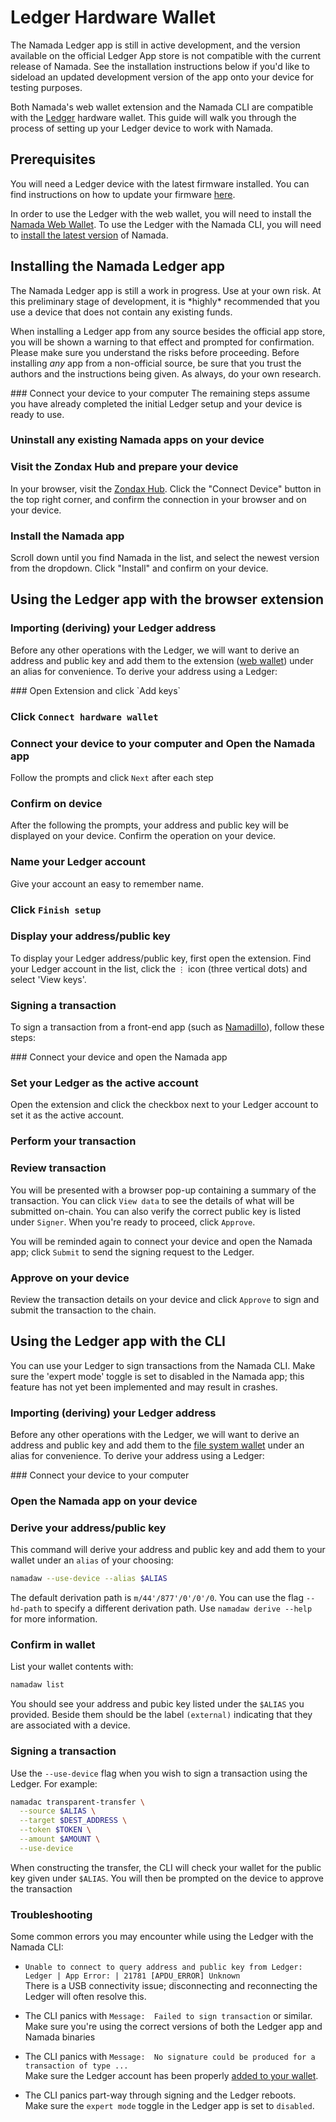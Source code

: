 
# Ledger Hardware Wallet

<Callout type="info">
The Namada Ledger app is still in active development, and the version available on the official Ledger App store is not compatible with the current release of Namada. 
See the installation instructions below if you'd like to sideload an updated development version of the app onto your device for testing purposes.
</Callout>

Both Namada's web wallet extension and the Namada CLI are compatible with the [Ledger](https://www.ledger.com/) hardware wallet. 
This guide will walk you through the process of setting up your Ledger device to work with Namada.

## Prerequisites
You will need a Ledger device with the latest firmware installed. You can find instructions on how to update your firmware [here](https://support.ledger.com/hc/en-us/articles/360002731113-Update-device-firmware).

In order to use the Ledger with the web wallet, you will need to install the [Namada Web Wallet](./web-wallet.mdx#install). To use the Ledger with the Namada CLI, 
you will need to [install the latest version](./../../introduction/install.mdx) of Namada.

## Installing the Namada Ledger app
<Callout type="warning">
The Namada Ledger app is still a work in progress. Use at your own risk. At this preliminary stage of development, it is *highly* recommended that you use a device that 
does not contain any existing funds.  

When installing a Ledger app from any source besides the official app store, you will be shown a warning to that effect and prompted for confirmation. Please make sure you 
understand the risks before proceeding. Before installing *any* app from a non-official source, be sure that you trust the authors and the instructions being given. As always, do your own research.
</Callout>

<Steps>
### Connect your device to your computer 
The remaining steps assume you have already completed the initial Ledger setup and your device is ready to use.

### Uninstall any existing Namada apps on your device

### Visit the Zondax Hub and prepare your device
In your browser, visit the [Zondax Hub](https://hub.zondax.ch). Click the "Connect Device" button in the top right corner, and confirm the connection in your browser and on your device.

### Install the Namada app
Scroll down until you find Namada in the list, and select the newest version from the dropdown. Click "Install" and confirm on your device.

</Steps>

## Using the Ledger app with the browser extension

### Importing (deriving) your Ledger address
Before any other operations with the Ledger, we will want to derive an address and public key and add them to the extension ([web wallet](./web-wallet.mdx)) under an alias for convenience.
To derive your address using a Ledger:

<Steps>
### Open Extension and click `Add keys`

### Click `Connect hardware wallet`

### Connect your device to your computer and Open the Namada app
Follow the prompts and click `Next` after each step

### Confirm on device
After the following the prompts, your address and public key will be displayed on your device. Confirm the operation on your device.

### Name your Ledger account
Give your account an easy to remember name.

### Click `Finish setup`
</Steps>

### Display your address/public key
To display your Ledger address/public key, first open the extension. Find your Ledger account in the list, click the `⋮` icon (three vertical dots) and select 'View keys'. 

### Signing a transaction
To sign a transaction from a front-end app (such as [Namadillo](./../../integrating-with-namada/interface.mdx)), follow these steps:

<Steps>
### Connect your device and open the Namada app

### Set your Ledger as the active account
Open the extension and click the checkbox next to your Ledger account to set it as the active account.

### Perform your transaction

### Review transaction
You will be presented with a browser pop-up containing a summary of the transaction. You can click `View data` to see the 
details of what will be submitted on-chain. You can also verify the correct public key is listed under `Signer`. When you're 
ready to proceed, click `Approve`.  

You will be reminded again to connect your device and open the Namada app; click `Submit` to send the signing request to the Ledger.

### Approve on your device
Review the transaction details on your device and click `Approve` to sign and submit the transaction to the chain.
</Steps>

## Using the Ledger app with the CLI
You can use your Ledger to sign transactions from the Namada CLI.
<Callout type="warning">
Make sure the 'expert mode' toggle is set to disabled in the Namada app; this feature has not yet been implemented and may result in crashes.
</Callout>

### Importing (deriving) your Ledger address
Before any other operations with the Ledger, we will want to derive an address and public key and add them to the [file system wallet](./file-system-wallet.mdx) under an alias for convenience.
To derive your address using a Ledger:

<Steps>
### Connect your device to your computer

### Open the Namada app on your device

### Derive your address/public key
This command will derive your address and public key and add them to your wallet under an `alias` of your choosing:
```bash copy
namadaw --use-device --alias $ALIAS
```
The default derivation path is `m/44'/877'/0'/0'/0`. You can use the flag `--hd-path` to specify a different derivation path. Use `namadaw derive --help` for more information.

### Confirm in wallet
List your wallet contents with:
```bash copy
namadaw list
```
You should see your address and pubic key listed under the `$ALIAS` you provided. Beside them should be the label `(external)` indicating that they are associated with a device.
</Steps>

### Signing a transaction
Use the `--use-device` flag when you wish to sign a transaction using the Ledger. For example:
```bash copy
namadac transparent-transfer \
  --source $ALIAS \
  --target $DEST_ADDRESS \
  --token $TOKEN \
  --amount $AMOUNT \
  --use-device
```
When constructing the transfer, the CLI will check your wallet for the public key given under `$ALIAS`. You will then be prompted on the device to approve the transaction

### Troubleshooting
Some common errors you may encounter while using the Ledger with the Namada CLI:

- `Unable to connect to query address and public key from Ledger: Ledger | App Error: | 21781 [APDU_ERROR] Unknown`  
There is a USB connectivity issue; disconnecting and reconnecting the Ledger will often resolve this.

- The CLI panics with `Message:  Failed to sign transaction` or similar.  
Make sure you're using the correct versions of both the Ledger app and Namada binaries

- The CLI panics with `Message:  No signature could be produced for a transaction of type ...`  
Make sure the Ledger account has been properly [added to your wallet](#importing-deriving-your-ledger-address-1).

- The CLI panics part-way through signing and the Ledger reboots.  
Make sure the `expert mode` toggle in the Ledger app is set to `disabled`.